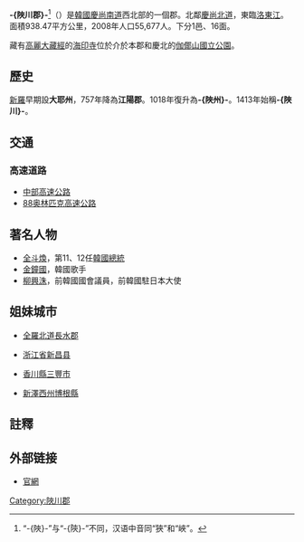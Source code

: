 {{Infobox Korean settlement
|name=陜川郡
|native_name=합천군
|hanja=陜川郡
|rr=Hapcheon-gun
|mr=Hapch'ŏn-gun
|img=해인사(3).jpg
|imgcaption = [[海印寺|海印寺]]
|region=[[慶尚南道|慶尚南道]]
|area_km2=938.47
|pop=55677
|popyear=2008
|popden_km2=59.3
|divs=1邑、16面
|flag=Flag of Hapcheon.svg
|map = South Gyeongsang-Hapcheon.svg
|mapcaption = 陜川郡在韓國及慶尚南道的位置
}}
'''-{陜川郡}-'''<ref>“-{陜}-”与“-{陝}-”不同，汉语中音同“狹”和“峽”。</ref>（{{kor|諺=합천군|漢=陜川郡|羅=Hapcheon gun|f=y}}）是[[大韓民國|韓國]][[慶尚南道|慶尚南道]]西北部的一個郡。北鄰[[慶尚北道|慶尚北道]]，東臨[[洛東江|洛東江]]。面積938.47平方公里，2008年人口55,677人。下分1邑、16面。

藏有[[高麗大藏經|高麗大藏經]]的[[海印寺|海印寺]]位於介於本郡和慶北的[[伽倻山國立公園|伽倻山國立公園]]。

==歷史==
[[新羅|新羅]]早期設'''大耶州'''，757年降為'''江陽郡'''。1018年復升為'''-{陜州}-'''。1413年始稱'''-{陜川}-'''。

== 交通 ==
=== 高速道路 ===
*[[中部高速公路|中部高速公路]]
*[[88奥林匹克高速公路|88奥林匹克高速公路]]

==著名人物==
*[[全斗煥|全斗煥]]，第11、12任[[韓國總統|韓國總統]]
*[[金鐘國|金鐘國]]，韓國歌手
*[[柳興洙|柳興洙]]，前韓國國會議員，前韓國駐日本大使

==姐妹城市==
*{{ROK}}[[全羅北道|全羅北道]][[長水郡|長水郡]]
*{{PRC}}[[浙江省|浙江省]][[新昌县|新昌县]]
*{{JPN}}[[香川縣|香川縣]][[三豐市|三豐市]]
*{{USA}}[[新澤西州|新澤西州]][[博根縣|博根縣]]

==註釋==
{{reflist}}

==外部链接==
* [http://www.hc.go.kr/ 官網] {{Wayback|url=http://www.hc.go.kr/ |date=20060516162201 }}

{{慶尚南道行政區劃}}

{{DEFAULTSORT:Hapcheon-gun}}
[[Category:陜川郡|Category:陜川郡]]